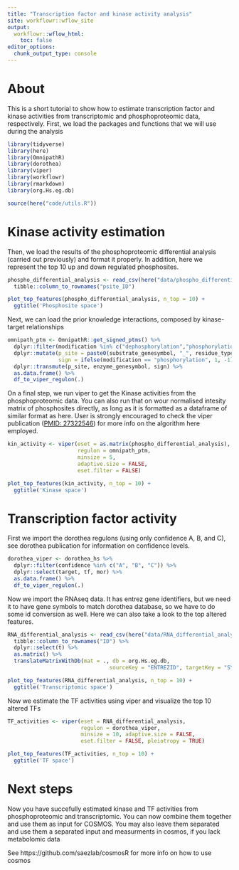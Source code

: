 ```yaml
---
title: "Transcription factor and kinase activity analysis"
site: workflowr::wflow_site
output:
  workflowr::wflow_html:
    toc: false
editor_options:
  chunk_output_type: console
---
```


# About

This is a short tutorial to show how to estimate transcription factor and kinase activities from transcriptomic and phosphoproteomic data, respectively. First, we load the packages and functions that we will use during the analysis

```r
library(tidyverse)
library(here)
library(OmnipathR)
library(dorothea)
library(viper)
library(workflowr)
library(rmarkdown)
library(org.Hs.eg.db)

source(here("code/utils.R"))
```


# Kinase activity estimation

Then, we load the results of the phosphoproteomic differential analysis (carried out previously) and format it properly. In addition, here we represent the top 10 up and down regulated phosphosites.

```r
phospho_differential_analysis <- read_csv(here("data/phospho_differential_analysis.csv")) %>%
  tibble::column_to_rownames("psite_ID")

plot_top_features(phospho_differential_analysis, n_top = 10) +
  ggtitle('Phosphosite space')
```

Next, we can load the prior knowledge interactions, composed by kinase-target relationships

```r
omnipath_ptm <- OmnipathR::get_signed_ptms() %>%
  dplyr::filter(modification %in% c("dephosphorylation","phosphorylation")) %>%
  dplyr::mutate(p_site = paste0(substrate_genesymbol, "_", residue_type, residue_offset),
                sign = ifelse(modification == "phosphorylation", 1, -1)) %>%
  dplyr::transmute(p_site, enzyme_genesymbol, sign) %>%
  as.data.frame() %>%
  df_to_viper_regulon(.)
```

On a final step, we run viper to get the Kinase activities from the phosphoproteomic data. You can also run that on wour normalised intesity matrix of phosphosites directly, as long as it is formatted as a dataframe of similar format as here. User is strongly encouraged to check the viper publication ([PMID: 27322546](https://pubmed.ncbi.nlm.nih.gov/27322546/)) for more info on the algorithm here employed.

```r
kin_activity <- viper(eset = as.matrix(phospho_differential_analysis), 
                      regulon = omnipath_ptm, 
                      minsize = 5, 
                      adaptive.size = FALSE, 
                      eset.filter = FALSE)
```

```r
plot_top_features(kin_activity, n_top = 10) +
  ggtitle('Kinase space')
```

# Transcription factor activity

First we import the dorothea regulons (using only confidence A, B, and C), see dorothea publication for information on confidence levels.

```r
dorothea_viper <- dorothea_hs %>%
  dplyr::filter(confidence %in% c("A", "B", "C")) %>%
  dplyr::select(target, tf, mor) %>%
  as.data.frame() %>%
  df_to_viper_regulon(.)
```

Now we import the RNAseq data. It has entrez gene identifiers, but we need it to have gene symbols to match dorothea database, so we have to do some id conversion as well. Here we can also take a look to the top altered features.

```r
RNA_differential_analysis <- read_csv(here("data/RNA_differential_analysis.csv")) %>%
  tibble::column_to_rownames("ID") %>%
  dplyr::select(t) %>%
  as.matrix() %>%
  translateMatrixWithDb(mat = ., db = org.Hs.eg.db, 
                                sourceKey = "ENTREZID", targetKey = "SYMBOL")

plot_top_features(RNA_differential_analysis, n_top = 10) +
  ggtitle('Transcriptomic space')
```

Now we estimate the TF activities using viper and visualize the top 10 altered TFs

```r
TF_activities <- viper(eset = RNA_differential_analysis, 
                       regulon = dorothea_viper, 
                       minsize = 10, adaptive.size = FALSE, 
                       eset.filter = FALSE, pleiotropy = TRUE)
```

```r
plot_top_features(TF_activities, n_top = 10) +
  ggtitle('TF space')
```

# Next steps

Now you have succefully estimated kinase and TF activities from phosphoproteomic and transcriptomic. You can now combine them together and use them as input for COSMOS. You may also leave them separated and use them a separated input and measurments in cosmos, if you lack metabolomic data

See https://github.com/saezlab/cosmosR for more info on how to use cosmos
